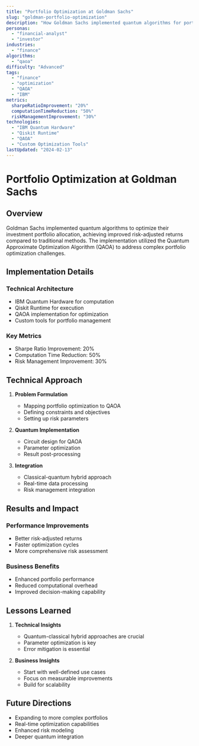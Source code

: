 ```yaml
---
title: "Portfolio Optimization at Goldman Sachs"
slug: "goldman-portfolio-optimization"
description: "How Goldman Sachs implemented quantum algorithms for portfolio optimization, achieving better risk-adjusted returns."
personas:
  - "financial-analyst"
  - "investor"
industries:
  - "finance"
algorithms:
  - "qaoa"
difficulty: "Advanced"
tags:
  - "finance"
  - "optimization"
  - "QAOA"
  - "IBM"
metrics:
  sharpeRatioImprovement: "20%"
  computationTimeReduction: "50%"
  riskManagementImprovement: "30%"
technologies:
  - "IBM Quantum Hardware"
  - "Qiskit Runtime"
  - "QAOA"
  - "Custom Optimization Tools"
lastUpdated: "2024-02-13"
---
```


# Portfolio Optimization at Goldman Sachs

## Overview

Goldman Sachs implemented quantum algorithms to optimize their investment portfolio allocation, achieving improved risk-adjusted returns compared to traditional methods. The implementation utilized the Quantum Approximate Optimization Algorithm (QAOA) to address complex portfolio optimization challenges.

## Implementation Details

### Technical Architecture
- IBM Quantum Hardware for computation
- Qiskit Runtime for execution
- QAOA implementation for optimization
- Custom tools for portfolio management

### Key Metrics
- Sharpe Ratio Improvement: 20%
- Computation Time Reduction: 50%
- Risk Management Improvement: 30%

## Technical Approach

1. **Problem Formulation**
   - Mapping portfolio optimization to QAOA
   - Defining constraints and objectives
   - Setting up risk parameters

2. **Quantum Implementation**
   - Circuit design for QAOA
   - Parameter optimization
   - Result post-processing

3. **Integration**
   - Classical-quantum hybrid approach
   - Real-time data processing
   - Risk management integration

## Results and Impact

### Performance Improvements
- Better risk-adjusted returns
- Faster optimization cycles
- More comprehensive risk assessment

### Business Benefits
- Enhanced portfolio performance
- Reduced computational overhead
- Improved decision-making capability

## Lessons Learned

1. **Technical Insights**
   - Quantum-classical hybrid approaches are crucial
   - Parameter optimization is key
   - Error mitigation is essential

2. **Business Insights**
   - Start with well-defined use cases
   - Focus on measurable improvements
   - Build for scalability

## Future Directions

- Expanding to more complex portfolios
- Real-time optimization capabilities
- Enhanced risk modeling
- Deeper quantum integration